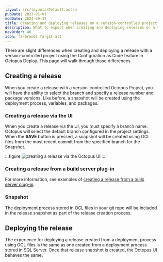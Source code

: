 ```yaml
---
layout: src/layouts/Default.astro
pubDate: 2023-01-01
modDate: 2024-09-17
title: Creating and deploying releases on a version-controlled project
description: What to expect when creating and deploying releases on a version-controlled project using the Configuration as Code feature in Octopus Deploy.
navOrder: 40
icon: fa-brands fa-git-alt
---
```


There are slight differences when creating and deploying a release with a version-controlled project using the Configuration as Code feature in Octopus Deploy. This page will walk through those differences.

## Creating a release

When you create a release with a version-controlled Octopus Project, you will have the ability to select the branch and specify a release number and package versions. Like before, a snapshot will be created using the deployment process, variables, and packages.  

### Creating a release via the UI

When you create a release via the UI, you must specify a branch name. Octopus will select the default branch configured in the project settings. When the **SAVE** button is pressed, a snapshot will be created using OCL files from the most recent commit from the specified branch for the Snapshot.  

:::figure
![creating a release via the Octopus UI](/docs/projects/version-control/create-release-octopus-ui.png)
:::

### Creating a release from a build server plug-in

<BuildServerPluginVersionControlFields />

For more information, see examples of [creating a release from a build server plug-in](/docs/projects/version-control/creating-release-from-a-build-server-plug-in).

### Snapshot

The deployment process stored in OCL files in your git repo will be included in the release snapshot as part of the release creation process.

## Deploying the release

The experience for deploying a release created from a deployment process using OCL files is the same as one created from a deployment process stored in SQL Server. Once that release snapshot is created, the Octopus UI behaves the same.